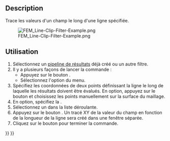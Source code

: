 <languages/>

{{Docnav/fr
|[[FEM_PostFilterGlyph/fr|Filtre par symboles]]
|[[FEM_PostFilterLinearizedStresses/fr|Graphique de linéarisation des critères]]
|[[FEM_Workbench/fr|Atelier FEM]]
|IconL=FEM_PostFilterGlyph.svg
|IconR=FEM_PostFilterLinearizedStresses.svg
|IconC=Workbench_FEM.svg
}}

<div class="mw-translate-fuzzy">
{{GuiCommand/fr
|Name=FEM PostFilterDataAlongLine
|Name/fr=FEM Filtre d'écrêtage selon une ligne
|MenuLocation=Résultats → Filtre d'écrêtage selon une ligne
|Workbenches=[[FEM_Workbench/fr|FEM]]
|SeeAlso=[[FEM_PostPipelineFromResult/fr|FEM Pipeline de résultats]], [[FEM_tutorial/fr|FEM Tutoriel]]
}}
</div>

==Description==

Trace les valeurs d'un champ le long d'une ligne spécifiée.

[[File:FEM_Line-Clip-Filter-Example.png]]

{{Caption|Un filtre d'écrêtage selon une ligne à l'intérieur d'un [[FEM_PostFilterClipRegion/fr|filtre d'écrêtage selon une région]].</br>
Le filtre d'écrêtage selon une région est l'objet semi-transparent.</br>
La partie de la ligne à l'extérieur du filtre d'écrêtage selon une région est définie à une valeur de zéro et apparaît donc en bleu.}}

<span id="Usage"></span>
==Utilisation==

<div class="mw-translate-fuzzy">
# Sélectionnez un [[FEM_PostPipelineFromResult/fr|pipeline de résultats]] déjà créé ou un autre filtre.
# Il y a plusieurs façons de lancer la commande :
#* Appuyez sur le bouton {{Button|[[Image:FEM_PostFilterDataAlongLine.svg|16px]] [[FEM_PostFilterDataAlongLine/fr|Filtre d'écrêtage selon une ligne]]}}.
#* Sélectionnez l'option {{MenuCommand|Résultats → [[Image:FEM_PostFilterDataAlongLine.svg|16px]] Filtre d'écrêtage selon une ligne}} du menu.
# Spécifiez les coordonnées de deux points définissant la ligne le long de laquelle les résultats doivent être évalués. En option, appuyez sur le bouton {{Button|Sélectionner les points}} et choisissez les points manuellement sur la surface du maillage.
# En option, spécifiez la {{MenuCommand|Résolution}}.
# Sélectionnez un {{MenuCommand|Champs}} dans la liste déroulante.
# Appuyez sur le bouton {{Button|Créer un tracé}}. Un tracé XY de la valeur du champ en fonction de la longueur de la ligne sera créé dans une fenêtre séparée.
# Cliquez sur le bouton {{Button|OK}} pour terminer la commande.
</div>


{{Docnav/fr
|[[FEM_PostFilterGlyph/fr|Filtre par symboles]]
|[[FEM_PostFilterLinearizedStresses/fr|Graphique de linéarisation des critères]]
|[[FEM_Workbench/fr|Atelier FEM]]
|IconL=FEM_PostFilterGlyph.svg
|IconR=FEM_PostFilterLinearizedStresses.svg
|IconC=Workbench_FEM.svg
}}

{{FEM Tools navi{{#translation:}}}}
{{Userdocnavi{{#translation:}}}}
{{clear}}